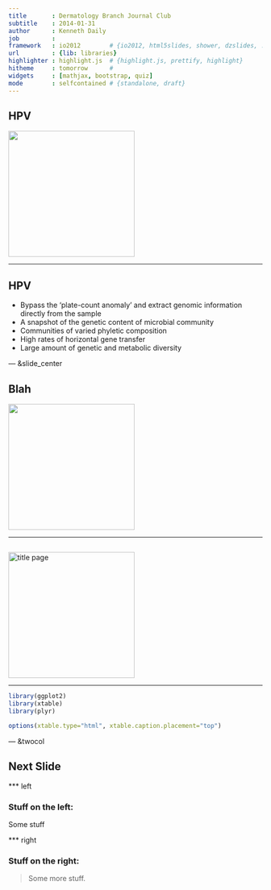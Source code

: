 ```yaml
---
title       : Dermatology Branch Journal Club
subtitle    : 2014-01-31
author      : Kenneth Daily
job         : 
framework   : io2012        # {io2012, html5slides, shower, dzslides, ...}
url         : {lib: libraries}
highlighter : highlight.js  # {highlight.js, prettify, highlight}
hitheme     : tomorrow      # 
widgets     : [mathjax, bootstrap, quiz]
mode        : selfcontained # {standalone, draft}
---
```


## HPV

<img src='./assets/img/microbiome_composite.png' height=250>

---

## HPV

* Bypass the 'plate-count anomaly' and extract genomic information directly from the sample
* A snapshot of the genetic content of microbial community
* Communities of varied phyletic composition
* High rates of horizontal gene transfer
* Large amount of genetic and metabolic diversity


--- &slide_center

## Blah

<img src='./assets/img/natrev_microbio_pangenome.png' height=250>

---

## 

<img src="./assets/img/title_page.png" alt="title page" height=250>

---

```r
library(ggplot2)
library(xtable)
library(plyr)

options(xtable.type="html", xtable.caption.placement="top")

```


--- &twocol

## Next Slide

*** left

### Stuff on the left:
Some stuff

*** right

### Stuff on the right:
> Some more stuff.

